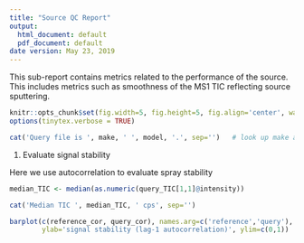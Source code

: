```yaml
---
title: "Source QC Report"
output:
  html_document: default
  pdf_document: default
date version: May 23, 2019
---
```


This sub-report contains metrics related to the performance of the source. This includes metrics such as smoothness of the MS1 TIC reflecting source sputtering.

```r
knitr::opts_chunk$set(fig.width=5, fig.height=5, fig.align='center', warning=FALSE, message=FALSE, error=TRUE)
options(tinytex.verbose = TRUE)
```


```r
cat('Query file is ', make, ' ', model, '.', sep='')   # look up make and model of file for QC    
```


1. Evaluate signal stability

Here we use autocorrelation to evaluate spray stability

```r
median_TIC <- median(as.numeric(query_TIC[1,1]@intensity))

cat('Median TIC ', median_TIC, ' cps', sep='')

barplot(c(reference_cor, query_cor), names.arg=c('reference','query'), col=c("green","blue"),
        ylab='signal stability (lag-1 autocorrelation)', ylim=c(0,1))

```

\begin{center}Figure 1: Signal stability of reference (green) and query (blue).\end{center}
